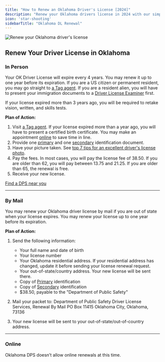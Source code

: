 ```yaml
---
title: "How to Renew an Oklahoma Driver's License [2024]"
description: "Renew your Oklahoma drivers license in 2024 with our simple, step-by-step guide. Find all the necessary requirements, forms, fees, and online renewal options to ensure a hassle-free experience. Stay legal and avoid fines - start your renewal process now!"
icon: 'star-shooting'
sidebarTitle: "Oklahoma DL Renewal"
---
```

![Renew your Oklahoma driver's license](https://driving-tests.org/wp-content/uploads/2024/07/renew-oklahoma-drivers-license.jpg)
## Renew Your Driver License in Oklahoma

### In Person

Your OK Driver License will expire every 4 years. You may renew it up to one year before its expiration. If you are a US citizen or permanent resident, you may go straight to [a Tag agent](https://wa1.dps.state.ok.us/dls/motor_license_agents.php). If you are a resident alien, you will have to present your immigration documents to a [Driver License Examiner](https://driving-tests.org/dmv-near-me/) first.

If your license expired more than 3 years ago, you will be required to retake vision, written, and skills tests.

**Plan of Action:**
1. Visit [a Tag agent](https://wa1.dps.state.ok.us/dls/motor_license_agents.php). If your license expired more than a year ago, you will have to present a certified birth certificate. You may make an appointment [online](https://okdpsweb2.cxmflow.com/WebAppt/Wizard/AppointmentTypes?input=Service%20Name) to save time in line.
2. Provide one [primary](https://www.ok.gov/dps/documents/US%20Citizen%20Primary%20Proof%20of%20Identification.pdf) and one [secondary](https://www.ok.gov/dps/documents/Second%20Proof%20of%20Identity%20for%20any%20Person.pdf) identification document.
3. Have your picture taken. See [top 7 tips for an excellent driver's license photo](https://driving-tests.org/beginner-drivers/top-7-tips-excellent-drivers-license-photo/).
4. Pay the fees. In most cases, you will pay the license fee of 38.50. If you are older than 62, you will pay between 13.75 and 21.25. If you are older than 65, the renewal is free.
5. Receive your new license.

[Find a DPS near you](https://driving-tests.org/dmv-near-me/)

---

### By Mail

You may renew your Oklahoma driver license by mail if you are out of state when your license expires. You may renew your license up to one year before its expiration.

**Plan of Action:**
1. Send the following information:
   - Your full name and date of birth
   - Your license number
   - Your Oklahoma residential address. If your residential address has changed, update it before sending your license renewal request.
   - Your out-of-state/country address. Your new license will be sent there.
   - Copy of [Primary](https://www.ok.gov/dps/documents/US%20Citizen%20Primary%20Proof%20of%20Identification.pdf) identification
   - Copy of [Secondary](https://www.ok.gov/dps/documents/Second%20Proof%20of%20Identity%20for%20any%20Person.pdf) identification
   - $38.50, payable to the "Department of Public Safety"

2. Mail your packet to:
Department of Public Safety Driver License Services, Renewal By Mail PO Box 11415 Oklahoma City, Oklahoma, 73136


3. Your new license will be sent to your out-of-state/out-of-country address.

---

### Online

Oklahoma DPS doesn’t allow online renewals at this time.

<Snippet file="renewal-state-block.mdx" />